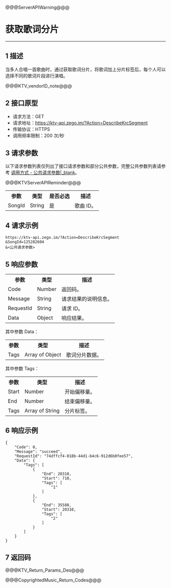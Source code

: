 @@@ServerAPIWarning@@@

# 获取歌词分片

- - -

## 1 描述

当多人合唱一首歌曲时，通过获取歌词分片，将歌词加上分片标签后，每个人可以选择不同的歌词片段进行演唱。

@@@KTV_vendorID_note@@@

## 2 接口原型

- 请求方法：GET
- 请求地址：https://ktv-api.zego.im/?Action=DescribeKrcSegment
- 传输协议：HTTPS
- 调用频率限制：200 次/秒

## 3 请求参数

以下请求参数列表仅列出了接口请求参数和部分公共参数，完整公共参数列表请参考 [调用方式 - 公共请求参数\|_blank](!Copyright_Music_Backstage/Call_method#2_1)。

@@@KTVServerAPIReminder@@@

<table>
  
  <tbody><tr>
    <th>参数</th>
    <th>类型</th>
    <th>是否必选</th>
    <th>描述</th>
  </tr>
  <tr>
    <td>SongId</td>
    <td>String</td>
    <td>是</td>
    <td>歌曲 ID。</td>
  </tr>
</tbody></table>



## 4 请求示例

```
https://ktv-api.zego.im/?Action=DescribeKrcSegment
&SongId=125282604
&<公共请求参数>
```

## 5 响应参数


<table>
  
  <tbody><tr>
    <th>参数</th>
    <th>类型</th>
    <th>描述</th>
  </tr>
  <tr>
    <td>Code</td>
    <td>Number</td>
    <td>返回码。</td>
  </tr>
  <tr>
    <td>Message</td>
    <td>String</td>
    <td>请求结果的说明信息。</td>
  </tr>
  <tr>
    <td>RequestId</td>
    <td>String</td>
    <td>请求 ID。</td>
  </tr>
  <tr>
    <td>Data</td>
    <td>Object</td>
    <td>响应结果。</td>
  </tr>
</tbody></table>


其中参数 Data：
<table>
  
  <tbody><tr>
    <th>参数</th>
    <th>类型</th>
    <th>描述</th>
  </tr>
  <tr>
    <td>Tags</td>
    <td>Array of Object	</td>
    <td>歌词分片数据。</td>
  </tr>
</tbody></table>


其中参数 Tags：
<table>
  
  <tbody><tr>
    <th>参数</th>
    <th>类型</th>
    <th>描述</th>
  </tr>
  <tr>
    <td>Start</td>
    <td>Number</td>
    <td>开始偏移量。</td>
  </tr>
  <tr>
    <td>End</td>
    <td>Number</td>
    <td>结束偏移量。</td>
  </tr>
  <tr>
    <td>Tags</td>
    <td>Array of String</td>
    <td>分片标签。</td>
  </tr>
</tbody></table>



## 6 响应示例

```
{
    "Code": 0,
    "Message": "succeed",
    "RequestId": "74dffcf4-018b-44d1-b4c6-912d6b0fee57",
    "Data": {
        "Tags": [
            {
                "End": 20310,
                "Start": 710,
                "Tags": [
                    "1"
                ]
            },
            {
                "End": 35580,
                "Start": 20310,
                "Tags": [
                    "2"
                ]
            }
        ]
    }
}
```

## 7 返回码

@@@KTV_Return_Params_Des@@@

@@@CopyrightedMusic_Return_Codes@@@
